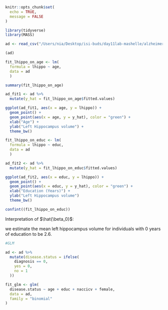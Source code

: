 
```r
knitr::opts_chunk$set(
  echo = TRUE,
  message = FALSE
)
```



```r

library(tidyverse)
library(MASS)

ad <- read_csv("/Users/nia/Desktop/isi-buds/day11lab-mashelle/alzheimer_data.csv")
```
```r
(ad)
```
```r
fit_lhippo_on_age <- lm(
  formula = lhippo ~ age,
  data = ad
  )
```

```r
summary(fit_lhippo_on_age)
```
```r
ad_fit1 <- ad %>%
  mutate(y_hat = fit_lhippo_on_age$fitted.values)

ggplot(ad_fit1, aes(x = age, y = lhippo)) +
  geom_point() +
  geom_point(aes(x = age, y = y_hat), color = "green") +
  xlab("Age") +
  ylab("Left Hippocampus volume") +
  theme_bw()
```

```r
fit_lhippo_on_educ <- lm(
  formula = lhippo ~ educ,
  data = ad
  )

ad_fit2 <- ad %>%
  mutate(y_hat = fit_lhippo_on_educ$fitted.values)

ggplot(ad_fit2, aes(x = educ, y = lhippo)) +
  geom_point() +
  geom_point(aes(x = educ, y = y_hat), color = "green") +
  xlab("Education (Years)") +
  ylab("Left Hippocampus volume")
  theme_bw()
```
```r
confint((fit_lhippo_on_educ))
```
Interpretation of $\hat{\beta_0}$:

we estimate the mean left hippocampus volume for individuals with 0 years
of education to be 2.6.

```r
#GLM

ad <- ad %>%
  mutate(disease.status = ifelse(
    diagnosis == 0,
    yes = 0,
    no = 1
  ))

```


```r
fit_glm <- glm(
  disease.status ~ age + educ + naccicv + female,
  data = ad,
  family = "binomial"
)


```

